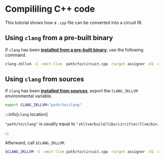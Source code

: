 # Compililing C++ code

This tutorial shows how a `.cpp` file can be converted into a circuit IR.

## Using `clang` from a pre-built binary

If `clang` has been [**installed from a pre-built binary**](./installation#using-pre-built-binaries), use the following command.

```bash
clang-zkllvm -S -emit-llvm  path/to/circuit.cpp -target assigner -O1 -o circuit.ll
```

## Using `clang` from sources

If `clang` has been [**installed from sources**](./installation#installing-from-sources), export the `CLANG_ZKLLVM` environmental variable.

```bash
export CLANG_ZKLLVM="path/to/clang"
```

:::info[`clang` location]

`"path/to/clang"` is usually equal to `"zkllvm/build/libs/circifier/llvm/bin`.

:::

Afterward, call `$CLANG_ZKLLVM`.

```bash
$CLANG_ZKLLVM -S -emit-llvm path/to/circuit.cpp -target assigner -O1 -o circuit.ll
```
